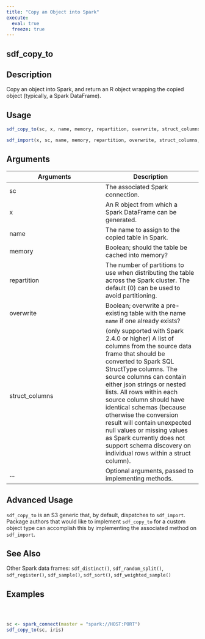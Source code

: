 ```yaml
---
title: "Copy an Object into Spark"
execute:
  eval: true
  freeze: true
---
```


## sdf_copy_to

## Description
Copy an object into Spark, and return an R object wrapping the copied object (typically, a Spark DataFrame).


## Usage
```r
sdf_copy_to(sc, x, name, memory, repartition, overwrite, struct_columns, ...)

sdf_import(x, sc, name, memory, repartition, overwrite, struct_columns, ...)
```

## Arguments
|Arguments|Description|
|---|---|
| sc | The associated Spark connection. |
| x | An R object from which a Spark DataFrame can be generated. |
| name | The name to assign to the copied table in Spark. |
| memory | Boolean; should the table be cached into memory? |
| repartition | The number of partitions to use when distributing the table across the Spark cluster. The default (0) can be used to avoid partitioning. |
| overwrite | Boolean; overwrite a pre-existing table with the name `name` if one already exists? |
| struct_columns | (only supported with Spark 2.4.0 or higher) A list of columns from the source data frame that should be converted to Spark SQL StructType columns. The source columns can contain either json strings or nested lists. All rows within each source column should have identical schemas (because otherwise the conversion result will contain unexpected null values or missing values as Spark currently does not support schema discovery on individual rows within a struct column). |
| ... | Optional arguments, passed to implementing methods. |



## Advanced Usage
`sdf_copy_to` is an S3 generic that, by default, dispatches to `sdf_import`. Package authors that would like to implement `sdf_copy_to` for a custom object type can accomplish this by implementing the associated method on `sdf_import`.




## See Also
Other Spark data frames: `sdf_distinct()`, `sdf_random_split()`, `sdf_register()`, `sdf_sample()`, `sdf_sort()`, `sdf_weighted_sample()`

## Examples
```r



sc <- spark_connect(master = "spark://HOST:PORT")
sdf_copy_to(sc, iris)



```
